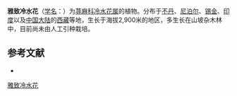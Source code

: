 {{Speciesbox
| name = 雅致冷水花
| status = 
| status_system = 
| image =
| genus = Pilea
| species = oxyodon
| authority = Wedd.
}}

'''雅致冷水花'''（[[学名|学名]]：{{lang|la|''Pilea oxyodon''}}）为[[荨麻科|荨麻科]][[冷水花属|冷水花属]]的植物。分布于[[不丹|不丹]]、[[尼泊尔|尼泊尔]]、[[锡金|锡金]]、[[印度|印度]]以及[[中国大陆|中国大陆]]的[[西藏|西藏]]等地，生长于海拔2,900米的地区，多生长在山坡杂木林中，目前尚未由人工引种栽培。

== 参考文献 ==
<div class="references-small">
* {{cite web| url =http://www.bioinfo.cn/db05/KmzwSpecies.php?action=view&id=23407| title =雅致冷水花| work =《中国高等植物数据库全库》| publisher =中国科学院微生物研究所| author =昆明植物研究所| accessdate =2009-02-25| deadurl =yes| archiveurl =https://web.archive.org/web/20160305042111/http://www.bioinfo.cn/db05/KmzwSpecies.php?action=view&id=23407| archivedate =2016-03-05}}
</div>
{{Taxonbar|from=Q15232195}}

[[Category:冷水花属|雅致冷水花]]


{{植物小作品}}
